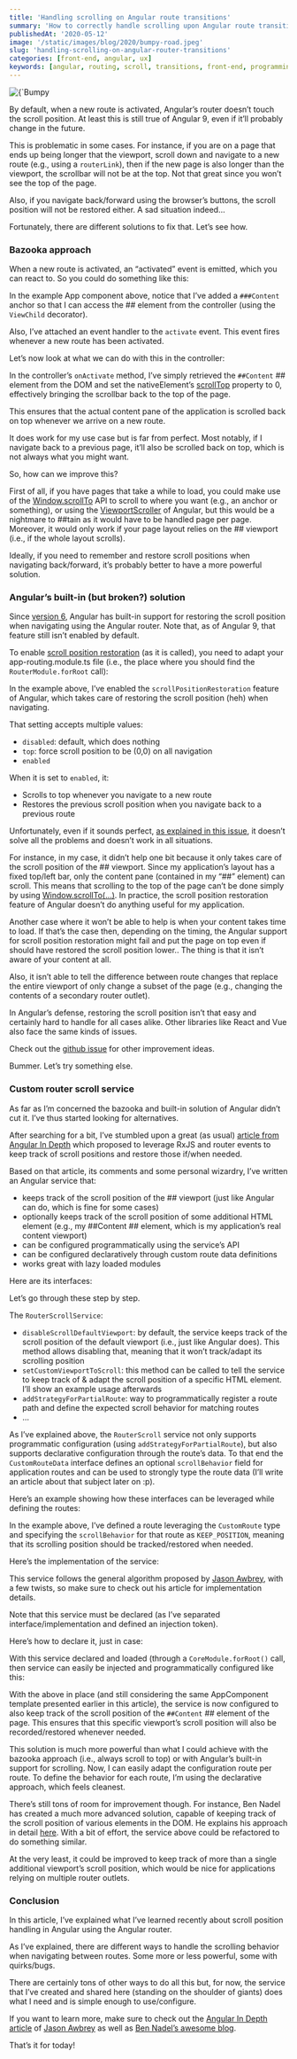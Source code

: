 ```yaml
---
title: 'Handling scrolling on Angular route transitions'
summary: 'How to correctly handle scrolling upon Angular route transitions'
publishedAt: '2020-05-12'
image: '/static/images/blog/2020/bumpy-road.jpeg'
slug: 'handling-scrolling-on-angular-router-transitions'
categories: [front-end, angular, ux]
keywords: [angular, routing, scroll, transitions, front-end, programming]
---
```


<BlogPostCenteredContent>
  <Image
    alt={`Bumpy road`}
    src={`/static/images/blog/2020/bumpy-road.jpeg`}
    width={2632}
    height={1582}
    priority
  />
</BlogPostCenteredContent>

By default, when a new route is activated, Angular’s router doesn’t touch the scroll position. At least this is still true of Angular 9, even if it’ll probably change in the future.

This is problematic in some cases. For instance, if you are on a page that ends up being longer that the viewport, scroll down and navigate to a new route (e.g., using a `routerLink`), then if the new page is also longer than the viewport, the scrollbar will not be at the top. Not that great since you won’t see the top of the page.

Also, if you navigate back/forward using the browser’s buttons, the scroll position will not be restored either. A sad situation indeed…

Fortunately, there are different solutions to fix that. Let’s see how.

### Bazooka approach

When a new route is activated, an “activated” event is emitted, which you can react to. So you could do something like this:

<Gist gistLink="dsebastien/e0a1a3fcd00868ed4a9c2a1ba4164351" />

In the example App component above, notice that I’ve added a `###Content` anchor so that I can access the ## element from the controller (using the `ViewChild` decorator).

Also, I’ve attached an event handler to the `activate` event. This event fires whenever a new route has been activated.

Let’s now look at what we can do with this in the controller:

<Gist gistLink="dsebastien/960fbbdef5c2d81a9f33d3242c864804" />

In the controller’s `onActivate` method, I’ve simply retrieved the `##Content` ## element from the DOM and set the nativeElement’s [scrollTop](https://developer.mozilla.org/en-US/docs/Web/API/Element/scrollTop) property to 0, effectively bringing the scrollbar back to the top of the page.

This ensures that the actual content pane of the application is scrolled back on top whenever we arrive on a new route.

It does work for my use case but is far from perfect. Most notably, if I navigate back to a previous page, it’ll also be scrolled back on top, which is not always what you might want.

So, how can we improve this?

First of all, if you have pages that take a while to load, you could make use of the [Window.scrollTo](https://developer.mozilla.org/en-US/docs/Web/API/Window/scrollTo) API to scroll to where you want (e.g., an anchor or something), or using the [ViewportScroller](https://angular.io/api/common/ViewportScroller) of Angular, but this would be a nightmare to ##tain as it would have to be handled page per page. Moreover, it would only work if your page layout relies on the ## viewport (i.e., if the whole layout scrolls).

Ideally, if you need to remember and restore scroll positions when navigating back/forward, it’s probably better to have a more powerful solution.

### Angular’s built-in (but broken?) solution

Since [version 6](https://blog.angular.io/angular-v6-1-now-available-typescript-2-9-scroll-positioning-and-more-9f1c03007bb6), Angular has built-in support for restoring the scroll position when navigating using the Angular router. Note that, as of Angular 9, that feature still isn’t enabled by default.

To enable [scroll position restoration](https://angular.io/api/router/ExtraOptions#scrollPositionRestoration) (as it is called), you need to adapt your app-routing.module.ts file (i.e., the place where you should find the `RouterModule.forRoot` call):

<Gist gistLink="dsebastien/2d9ad1718d4f9af4a1433e85aebb7922" />

In the example above, I’ve enabled the `scrollPositionRestoration` feature of Angular, which takes care of restoring the scroll position (heh) when navigating.

That setting accepts multiple values:

- `disabled`: default, which does nothing
- `top`: force scroll position to be (0,0) on all navigation
- `enabled`

When it is set to `enabled`, it:

- Scrolls to top whenever you navigate to a new route
- Restores the previous scroll position when you navigate back to a previous route

Unfortunately, even if it sounds perfect, [as explained in this issue](https://github.com/angular/angular/issues/24547), it doesn’t solve all the problems and doesn’t work in all situations.

For instance, in my case, it didn’t help one bit because it only takes care of the scroll position of the ## viewport. Since my application’s layout has a fixed top/left bar, only the content pane (contained in my “##” element) can scroll. This means that scrolling to the top of the page can’t be done simply by using [Window.scrollTo(…)](https://developer.mozilla.org/en-US/docs/Web/API/Window/scrollTo). In practice, the scroll position restoration feature of Angular doesn’t do anything useful for my application.

Another case where it won’t be able to help is when your content takes time to load. If that’s the case then, depending on the timing, the Angular support for scroll position restoration might fail and put the page on top even if should have restored the scroll position lower.. The thing is that it isn’t aware of your content at all.

Also, it isn’t able to tell the difference between route changes that replace the entire viewport of only change a subset of the page (e.g., changing the contents of a secondary router outlet).

In Angular’s defense, restoring the scroll position isn’t that easy and certainly hard to handle for all cases alike. Other libraries like React and Vue also face the same kinds of issues.

Check out the [github issue](https://github.com/angular/angular/issues/24547) for other improvement ideas.

Bummer. Let’s try something else.

### Custom router scroll service

As far as I’m concerned the bazooka and built-in solution of Angular didn’t cut it. I’ve thus started looking for alternatives.

After searching for a bit, I’ve stumbled upon a great (as usual) [article from Angular In Depth](https://medium.com/angular-in-depth/reactive-scroll-position-restoration-with-rxjs-792577f842c) which proposed to leverage RxJS and router events to keep track of scroll positions and restore those if/when needed.

Based on that article, its comments and some personal wizardry, I’ve written an Angular service that:

- keeps track of the scroll position of the ## viewport (just like Angular can do, which is fine for some cases)
- optionally keeps track of the scroll position of some additional HTML element (e.g., my ##Content ## element, which is my application’s real content viewport)
- can be configured programmatically using the service’s API
- can be configured declaratively through custom route data definitions
- works great with lazy loaded modules

Here are its interfaces:

<Gist gistLink="dsebastien/1211242afa31e00b2d19fdc3dc6db5e6" />

Let’s go through these step by step.

The `RouterScrollService`:

- `disableScrollDefaultViewport`: by default, the service keeps track of the scroll position of the default viewport (i.e., just like Angular does). This method allows disabling that, meaning that it won’t track/adapt its scrolling position
- `setCustomViewportToScroll`: this method can be called to tell the service to keep track of & adapt the scroll position of a specific HTML element. I’ll show an example usage afterwards
- `addStrategyForPartialRoute`: way to programmatically register a route path and define the expected scroll behavior for matching routes
- …

As I’ve explained above, the `RouterScroll` service not only supports programmatic configuration (using `addStrategyForPartialRoute`), but also supports declarative configuration through the route’s data. To that end the `CustomRouteData` interface defines an optional `scrollBehavior` field for application routes and can be used to strongly type the route data (I’ll write an article about that subject later on :p).

Here’s an example showing how these interfaces can be leveraged while defining the routes:

<Gist gistLink="dsebastien/d6b170670ebc2f77ee8d12d013d0de19" />

In the example above, I’ve defined a route leveraging the `CustomRoute` type and specifying the `scrollBehavior` for that route as `KEEP_POSITION`, meaning that its scrolling position should be tracked/restored when needed.

Here’s the implementation of the service:

<Gist gistLink="dsebastien/bfa963af2a72de2035783058ddc28737" />

This service follows the general algorithm proposed by [Jason Awbrey](https://medium.com/angular-in-depth/reactive-scroll-position-restoration-with-rxjs-792577f842c), with a few twists, so make sure to check out his article for implementation details.

Note that this service must be declared (as I’ve separated interface/implementation and defined an injection token).

Here’s how to declare it, just in case:

<Gist gistLink="dsebastien/16383d05bb021c7845171a7c6e6d947a" />

With this service declared and loaded (through a `CoreModule.forRoot()` call, then service can easily be injected and programmatically configured like this:

<Gist gistLink="dsebastien/53b71a7bf5473985d8c459159080da51" />

With the above in place (and still considering the same AppComponent template presented earlier in this article), the service is now configured to also keep track of the scroll position of the `##Content` ## element of the page. This ensures that this specific viewport’s scroll position will also be recorded/restored whenever needed.

This solution is much more powerful than what I could achieve with the bazooka approach (i.e., always scroll to top) or with Angular’s built-in support for scrolling. Now, I can easily adapt the configuration route per route. To define the behavior for each route, I’m using the declarative approach, which feels cleanest.

There’s still tons of room for improvement though. For instance, Ben Nadel has created a much more advanced solution, capable of keeping track of the scroll position of various elements in the DOM. He explains his approach in detail [here](https://www.bennadel.com/blog/3534-restoring-and-resetting-the-scroll-position-using-the-navigationstart-event-in-angular-7-0-4.htm). With a bit of effort, the service above could be refactored to do something similar.

At the very least, it could be improved to keep track of more than a single additional viewport’s scroll position, which would be nice for applications relying on multiple router outlets.

### Conclusion

In this article, I’ve explained what I’ve learned recently about scroll position handling in Angular using the Angular router.

As I’ve explained, there are different ways to handle the scrolling behavior when navigating between routes. Some more or less powerful, some with quirks/bugs.

There are certainly tons of other ways to do all this but, for now, the service that I’ve created and shared here (standing on the shoulder of giants) does what I need and is simple enough to use/configure.

If you want to learn more, make sure to check out the [Angular In Depth article](https://medium.com/angular-in-depth/reactive-scroll-position-restoration-with-rxjs-792577f842c) of [Jason Awbrey](https://twitter.com/jsonberrry) as well as [Ben Nadel’s awesome blog](https://www.bennadel.com/).

That’s it for today!

<BlogPostSignature />
